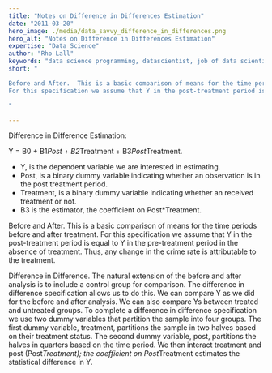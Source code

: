 ```yaml
---
title: "Notes on Difference in Differences Estimation"
date: "2011-03-20"
hero_image: ./media/data_savvy_difference_in_differences.png
hero_alt: "Notes on Difference in Differences Estimation"
expertise: "Data Science"
author: "Rho Lall"
keywords: "data science programming, datascientist, job of data scientist, data driven insights, data driven solutions"
short: "

Before and After.  This is a basic comparison of means for the time periods before and after treatment.  
For this specification we assume that Y in the post-treatment period is equal to Y in the pre-treatment period in the absence of treatment.  

"

---
```



Difference in Difference Estimation:

Y = B0 + B1*Post + B2*Treatment + B3*Post*Treatment.

- Y, is the dependent variable we are interested in estimating.
- Post, is a binary dummy variable indicating whether an observation is in the post treatment period.
- Treatment, is a binary dummy variable indicating whether an received treatment or not.
- B3 is the estimator, the coefficient on Post*Treatment.

Before and After.  This is a basic comparison of means for the time periods before and after treatment.  For this specification we assume that Y in the post-treatment period is equal to Y in the pre-treatment period in the absence of treatment.  Thus, any change in the crime rate is attributable to the treatment.

Difference in Difference.  The natural extension of the before and after analysis is to include a control group for comparison.  The difference in difference specification allows us to do this.  We can compare Y as we did for the before and after analysis.  We can also compare Ys between treated and untreated groups.  To complete a difference in difference specification we use two dummy variables that partition the sample into four groups.  The first dummy variable, treatment, partitions the sample in two halves based on their treatment status.  The second dummy variable, post, partitions the halves in quarters based on the time period.  We then interact treatment and post (Post*Treatment); the coefficient on Post*Treatment estimates the statistical difference in Y.